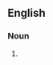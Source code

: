 ==English==

===Noun===
{{en-noun|head=[[short]]-[[short]] [[story]]|short-short stories}}

# {{alternative spelling of|short short story|lang=en}}